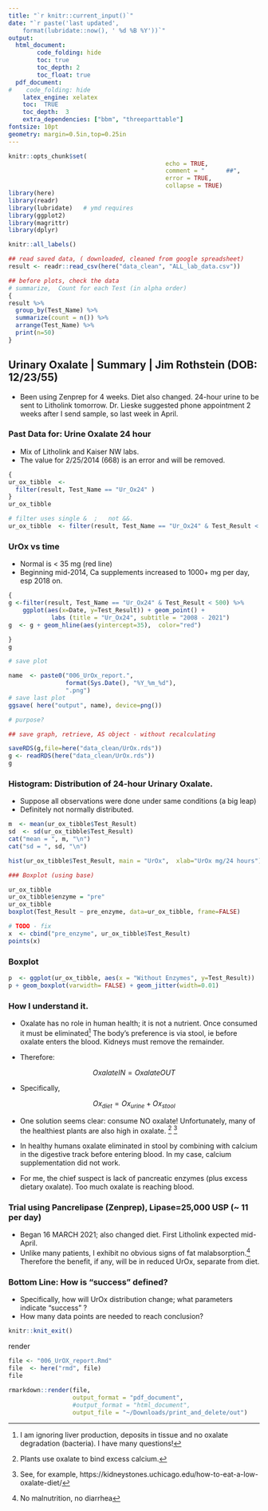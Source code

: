 ```yaml
---
title: "`r knitr::current_input()`"
date: "`r paste('last updated', 
    format(lubridate::now(), ' %d %B %Y'))`"
output:   
  html_document:  
        code_folding: hide
        toc: true 
        toc_depth: 2
        toc_float: true
  pdf_document:
#    code_folding: hide
    latex_engine: xelatex
    toc:  TRUE
    toc_depth:  3
    extra_dependencies: ["bbm", "threeparttable"]  
fontsize: 10pt
geometry: margin=0.5in,top=0.25in
---
```



```r
knitr::opts_chunk$set(
											echo = TRUE,  
											comment = "      ##",  
											error = TRUE, 
											collapse = TRUE)
library(here)
library(readr)
library(lubridate)   # ymd requires
library(ggplot2)
library(magrittr)
library(dplyr)

knitr::all_labels()
```



```r
## read saved data, ( downloaded, cleaned from google spreadsheet)
result <- readr::read_csv(here("data_clean", "ALL_lab_data.csv"))
```

```r
## before plots, check the data
# summarize,  Count for each Test (in alpha order)
{
result %>% 
  group_by(Test_Name) %>% 
  summarize(count = n()) %>% 
  arrange(Test_Name) %>% 
  print(n=50)
}

```
##  Urinary Oxalate | Summary | Jim Rothstein (DOB: 12/23/55)

  *  Been using Zenprep for 4 weeks. Diet also changed.   24-hour urine to be
    sent to Litholink tomorrow.   Dr. Lieske suggested phone appointment 2
    weeks after I send sample, so last week in April.


### Past Data for:   Urine Oxalate 24 hour  

  *  Mix of Litholink and Kaiser NW  labs.    
  *  The value for 2/25/2014 (668) is an error and will be removed.
```r
{
ur_ox_tibble  <- 
  filter(result, Test_Name == "Ur_Ox24" )
}
ur_ox_tibble
```

```r

# filter uses single &  ;   not &&. 
ur_ox_tibble  <- filter(result, Test_Name == "Ur_Ox24" & Test_Result < 500)

```


### UrOx vs time  
  *  Normal is < 35 mg (red line)
  *  Beginning mid-2014, Ca supplements increased to 1000+ mg per day, esp 2018
    on.

```r

{
g <-filter(result, Test_Name == "Ur_Ox24" & Test_Result < 500) %>% 
    ggplot(aes(x=Date, y=Test_Result)) + geom_point() +
    		labs (title = "Ur_Ox24", subtitle = "2008 - 2021") 
g  <- g + geom_hline(aes(yintercept=35),  color="red")

}
g 
```
 
```r
# save plot

name  <- paste0("006_UrOx_report.",
                format(Sys.Date(), "%Y_%m_%d"),
                ".png")
# save last plot
ggsave( here("output", name), device=png())

```

```r
# purpose?

## save graph, retrieve, AS object - without recalculating

saveRDS(g,file=here("data_clean/UrOx.rds"))
g <- readRDS(here("data_clean/UrOx.rds"))
g
```

### Histogram:  Distribution of 24-hour Urinary Oxalate.
  *  Suppose all observations were done under same conditions (a big leap)
  *  Definitely not normally distributed.

```r
m  <- mean(ur_ox_tibble$Test_Result)
sd  <- sd(ur_ox_tibble$Test_Result)
cat("mean = ", m, "\n")
cat("sd = ", sd, "\n")

hist(ur_ox_tibble$Test_Result, main = "UrOx",  xlab="UrOx mg/24 hours")
```

```r
### Boxplot (using base)

ur_ox_tibble
ur_ox_tibble$enzyme = "pre"
ur_ox_tibble
boxplot(Test_Result ~ pre_enzyme, data=ur_ox_tibble, frame=FALSE)

# TODO - fix
x  <- cbind("pre_enzyme", ur_ox_tibble$Test_Result)
points(x)

```


### Boxplot
```r

p  <- ggplot(ur_ox_tibble, aes(x = "Without Enzymes", y=Test_Result))
p + geom_boxplot(varwidth= FALSE) + geom_jitter(width=0.01)

```

###  How I understand it.
  *   Oxalate has no role in human health; it is not a nutrient. Once
    consumed it must be eliminated[^1] The body's preference is via stool, ie
    before oxalate enters the blood.   Kidneys must remove the remainder.

[^1]:  I am ignoring liver production, deposits in tissue and no oxalate
    degradation (bacteria).  I have many questions!

  *  Therefore:

$$ Oxalate IN     = Oxalate OUT $$

  *  Specifically, 
  
$$Ox_{diet} = Ox_{urine} + Ox_{stool}$$

  *   One solution seems clear:   consume NO oxalate!   Unfortunately, many of
    the healthiest plants are also high in oxalate. [^2] [^3]

[^2]:   Plants  use oxalate to bind excess calcium.

[^3]: See, for example,  https://kidneystones.uchicago.edu/how-to-eat-a-low-oxalate-diet/

  *  In healthy humans oxalate eliminated in stool by combining with calcium in
    the digestive track before entering blood.  In my case, calcium
    supplementation did not work.  

  *   For me, the chief suspect is lack of pancreatic enzymes (plus excess
    dietary oxalate).  Too much oxalate is reaching blood.


### Trial using Pancrelipase (Zenprep), Lipase=25,000 USP (~ 11 per day)

  *  Began 16 MARCH 2021; also changed diet.  First Litholink expected
    mid-April.
  *  Unlike many patients, I exhibit no obvious signs of fat malabsorption.[^4]
    Therefore the benefit, if any, will be in reduced UrOx, separate from diet.

[^4]: No malnutrition, no diarrhea 

### Bottom Line:  How is "success" defined?   

  *  Specifically, how will UrOx distribution change; 
what parameters indicate "success" ?
  *  How many data points are needed to reach conclusion?



```r
knitr::knit_exit()
```

render
```r
file <- "006_UrOX_report.Rmd"
file  <- here("rmd", file)
file

rmarkdown::render(file,
                  output_format = "pdf_document",
                  #output_format = "html_document",
                  output_file = "~/Downloads/print_and_delete/out")
```
